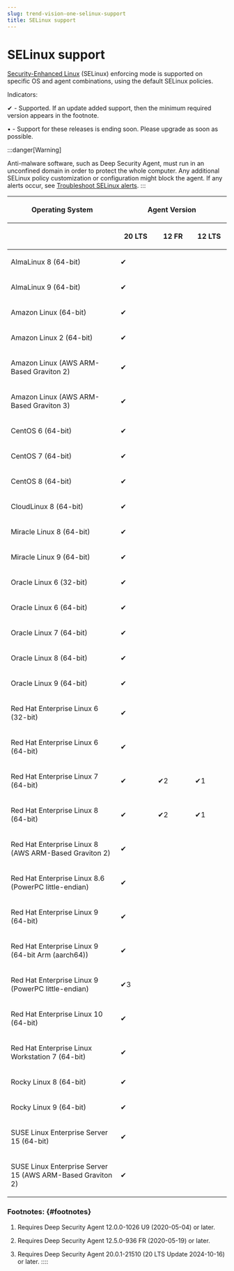 ```yaml
---
slug: trend-vision-one-selinux-support
title: SELinux support
---
```

# SELinux support

[Security-Enhanced Linux](https://www.redhat.com/en/topics/linux/what-is-selinux) (SELinux) enforcing mode is supported on specific OS and agent combinations, using the default SELinux policies.

Indicators:

✔ - Supported. If an update added support, then the minimum required version appears in the footnote.

• - Support for these releases is ending soon. Please upgrade as soon as possible.

:::danger[Warning]

Anti-malware software, such as Deep Security Agent, must run in an unconfined domain in order to protect the whole computer. Any additional SELinux policy customization or configuration might block the agent. If any alerts occur, see [Troubleshoot SELinux alerts](troubleshoot-selinux-alerts.mdx).
:::

<table>
<colgroup>
<col style="width: 50%" />
<col style="width: 17%" />
<col style="width: 17%" />
<col style="width: 17%" />
</colgroup>
<thead>
<tr>
<th><p>Operating System</p></th>
<th colspan="3"><p>Agent Version</p></th>
</tr>
<tr>
<th></th>
<th><p>20 LTS</p></th>
<th><p>12 FR</p></th>
<th><p>12 LTS</p></th>
</tr>
</thead>
<tbody>
<tr>
<td><p>AlmaLinux 8 (64-bit)</p></td>
<td><p>✔</p></td>
<td></td>
<td></td>
</tr>
<tr>
<td><p>AlmaLinux 9 (64-bit)</p></td>
<td><p>✔</p></td>
<td></td>
<td></td>
</tr>
<tr>
<td><p>Amazon Linux (64-bit)</p></td>
<td><p>✔</p></td>
<td></td>
<td></td>
</tr>
<tr>
<td><p>Amazon Linux 2 (64-bit)</p></td>
<td><p>✔</p></td>
<td></td>
<td></td>
</tr>
<tr>
<td><p>Amazon Linux (AWS ARM-Based Graviton 2)</p></td>
<td><p>✔</p></td>
<td></td>
<td></td>
</tr>
<tr>
<td><p>Amazon Linux (AWS ARM-Based Graviton 3)</p></td>
<td><p>✔</p></td>
<td></td>
<td></td>
</tr>
<tr>
<td><p>CentOS 6 (64-bit)</p></td>
<td><p>✔</p></td>
<td></td>
<td></td>
</tr>
<tr>
<td><p>CentOS 7 (64-bit)</p></td>
<td><p>✔</p></td>
<td></td>
<td></td>
</tr>
<tr>
<td><p>CentOS 8 (64-bit)</p></td>
<td><p>✔</p></td>
<td></td>
<td></td>
</tr>
<tr>
<td><p>CloudLinux 8 (64-bit)</p></td>
<td><p>✔</p></td>
<td></td>
<td></td>
</tr>
<tr>
<td><p>Miracle Linux 8 (64-bit)</p></td>
<td><p>✔</p></td>
<td></td>
<td></td>
</tr>
<tr>
<td><p>Miracle Linux 9 (64-bit)</p></td>
<td><p>✔</p></td>
<td></td>
<td></td>
</tr>
<tr>
<td><p>Oracle Linux 6 (32-bit)</p></td>
<td><p>✔</p></td>
<td></td>
<td></td>
</tr>
<tr>
<td><p>Oracle Linux 6 (64-bit)</p></td>
<td><p>✔</p></td>
<td></td>
<td></td>
</tr>
<tr>
<td><p>Oracle Linux 7 (64-bit)</p></td>
<td><p>✔</p></td>
<td></td>
<td></td>
</tr>
<tr>
<td><p>Oracle Linux 8 (64-bit)</p></td>
<td><p>✔</p></td>
<td></td>
<td></td>
</tr>
<tr>
<td><p>Oracle Linux 9 (64-bit)</p></td>
<td><p>✔</p></td>
<td></td>
<td></td>
</tr>
<tr>
<td><p>Red Hat Enterprise Linux 6 (32-bit)</p></td>
<td><p>✔</p></td>
<td></td>
<td></td>
</tr>
<tr>
<td><p>Red Hat Enterprise Linux 6 (64-bit)</p></td>
<td><p>✔</p></td>
<td></td>
<td></td>
</tr>
<tr>
<td><p>Red Hat Enterprise Linux 7 (64-bit)</p></td>
<td><p>✔</p></td>
<td><p>✔2</p></td>
<td><p>✔1</p></td>
</tr>
<tr>
<td><p>Red Hat Enterprise Linux 8 (64-bit)</p></td>
<td><p>✔</p></td>
<td><p>✔2</p></td>
<td><p>✔1</p></td>
</tr>
<tr>
<td><p>Red Hat Enterprise Linux 8 (AWS ARM-Based Graviton 2)</p></td>
<td><p>✔</p></td>
<td></td>
<td></td>
</tr>
<tr>
<td><p>Red Hat Enterprise Linux 8.6 (PowerPC little-endian)</p></td>
<td><p>✔</p></td>
<td> </td>
<td> </td>
</tr>
<tr>
<td><p>Red Hat Enterprise Linux 9 (64-bit)</p></td>
<td><p>✔</p></td>
<td></td>
<td></td>
</tr>
<tr>
<td><p>Red Hat Enterprise Linux 9 (64-bit Arm (aarch64))</p></td>
<td><p>✔</p></td>
<td></td>
<td></td>
</tr>
<tr>
<td><p>Red Hat Enterprise Linux 9 (PowerPC little-endian)</p></td>
<td><p>✔3</p></td>
<td> </td>
<td> </td>
</tr>
<tr>
<td><p>Red Hat Enterprise Linux 10 (64-bit)</p></td>
<td><p>✔</p></td>
<td></td>
<td></td>
</tr>
<tr>
<td><p>Red Hat Enterprise Linux Workstation 7 (64-bit)</p></td>
<td><p>✔</p></td>
<td></td>
<td></td>
</tr>
<tr>
<td><p>Rocky Linux 8 (64-bit)</p></td>
<td><p>✔</p></td>
<td></td>
<td></td>
</tr>
<tr>
<td><p>Rocky Linux 9 (64-bit)</p></td>
<td><p>✔</p></td>
<td></td>
<td></td>
</tr>
<tr>
<td><p>SUSE Linux Enterprise Server 15 (64-bit)</p></td>
<td><p>✔</p></td>
<td></td>
<td></td>
</tr>
<tr>
<td><p>SUSE Linux Enterprise Server 15 (AWS ARM-Based Graviton 2)</p></td>
<td><p>✔</p></td>
<td></td>
<td></td>
</tr>
</tbody>
</table>

### Footnotes: {#footnotes}

1.  Requires Deep Security Agent 12.0.0-1026 U9 (2020-05-04) or later.

2.  Requires Deep Security Agent 12.5.0-936 FR (2020-05-19) or later.

3.  Requires Deep Security Agent 20.0.1-21510 (20 LTS Update 2024-10-16) or later.
::::
